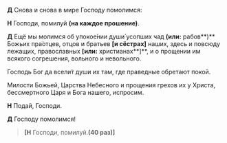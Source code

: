 **Д** Снова и снова в мире Господу помолимся:

**Н** Господи, помилуй **(на каждое прошение)**.

**Д** Ещё мы молимся об упокое́нии души́ усопших чад **(или:** рабов**)** Божьих пра́отцев, отцов и братьев **[**и сёстрах**]** наших, здесь и повсюду лежащих, православных **[или:** христианах**]**,  и о прощении им всякого согрешения, вольного и невольного.

Господь Бог да всели́т души их там, где праведные обретают покой.

Милости Божьей, Царства Небесного и прощения грехов их у Христа, бессмертного Царя и Бога нашего, испросим.

**Н** Подай, Господи.

**Д** Господу помолимся!

> **[Н** Господи, помилуй.**(40 раз)]**
